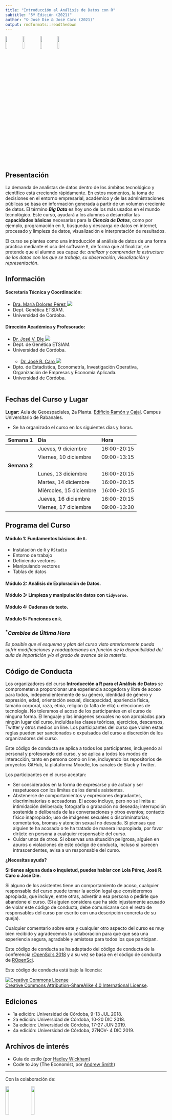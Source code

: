 ```yaml
---
title: "Introducción al Análisis de Datos con R"
subtitle: "5ª Edición (2021)"
author: "© José Die & José Caro (2021)"
output: rmdformats::readthedown
---
```

  
  ![](img/rstudio.jpeg){ width=10% } ![](ggplot2.png){ width=10% } ![](tidyverse.png){ width=10% } ![](tidymodels.png){ width=10% }


## Presentación

La demanda de analistas de datos dentro de los ámbitos tecnológico y científico está creciendo rápidamente. En estos momentos, la toma de decisiones en el entorno empresarial, académico y de las administraciones públicas se basa en información generada a partir de un volumen creciente de datos. El término ***Big Data*** es hoy uno de los más usados en el mundo tecnológico. Este curso, ayudará a los alumnos a desarrollar las **capacidades básicas** necesarias para la ***Ciencia de Datos***, como por ejemplo, programación en `R`, búsqueda y descarga de datos en internet, procesado y limpieza de datos, visualización e interpretación de resultados.

El curso se plantea como una introducción al análisis de datos de una forma práctica mediante el uso del software `R`, de forma que al finalizar, se pretende que el alumno sea capaz de: _analizar y comprender la estructura de los datos con los que se trabaja, su observación, visualización y representación_.

## Información

#### Secretaría Técnica y Coordinación: 
- [Dra. María Dolores Pérez <img src="https://img.icons8.com/external-kiranshastry-lineal-kiranshastry/16/000000/external-email-interface-kiranshastry-lineal-kiranshastry.png"/>](mailto:dpcalle@uco.es) 
+ Dept. Genética ETSIAM.
+ Universidad de Córdoba.

#### Dirección Académica y Profesorado:
- [Dr. José V. Die <img src="https://img.icons8.com/external-kiranshastry-lineal-kiranshastry/16/000000/external-email-interface-kiranshastry-lineal-kiranshastry.png"/>](mailto:jdie@uco.es)
+ Dept. de Genética ETSIAM.
+ Universidad de Córdoba.<br/><br/>
  - [Dr. José R. Caro <img src="https://img.icons8.com/external-kiranshastry-lineal-kiranshastry/16/000000/external-email-interface-kiranshastry-lineal-kiranshastry.png"/>](mailto:jrcaro@uco.es)
+ Dpto. de Estadística, Econometría, Investigación Operativa, Organización de Empresas y Economía Aplicada.
+ Universidad de Córdoba.<br/><br/>
  
## Fechas del Curso y Lugar
  
**Lugar:** Aula de Geoespaciales, 2a Planta. [Edificio Ramón y Cajal](https://www.uco.es/campus_rabanales/planos/2-uncategorised/20-plano-general-del-campus). Campus Universitario de Rabanales.

* Se ha organizado el curso en los siguientes días y horas.

| **Semana 1**   | **Día** | **Hora** |
  |:---------------|:-------|:------|
  | | Jueves, 9 diciembre   | 16:00-20:15  |
  | | Viernes, 10 diciembre | 09:00-13:15  |
  | **Semana 2** | | |
  | | Lunes, 13 diciembre   | 16:00-20:15  |
  | | Martes, 14 diciembre | 16:00-20:15  |
  | | Miércoles, 15 diciembre   | 16:00-20:15 |
  | | Jueves, 16 diciembre   | 16:00-20:15  |
  | | Viernes, 17 diciembre | 09:00-13:30  |
  
## Programa del Curso
  
#### Módulo 1: Fundamentos básicos de `R`.
  - Instalación de `R` y `RStudio`
- Entorno de trabajo
- Definiendo vectores
- Manipulando vectores
- Tablas de datos

#### Módulo 2: Análisis de Exploración de Datos.
#### Módulo 3: Limpieza y manipulación datos con `tidyverse`.
#### Módulo 4: Cadenas de texto.
#### Módulo 5: Funciones en `R`.

### <sup>*</sup>_Cambios de Última Hora_

_Es posible que el esquema y plan del curso visto anteriormente pueda sufrir modificaciones y readaptaciones en función de la disponibilidad del aula de impartición y/o el grado de avance de la materia._


## Código de Conducta

Los organizadores del curso **Introducción a R para el Análisis de Datos** se comprometen a proporcionar una experiencia acogedora y libre de acoso para todos, independientemente de su género, identidad de género y expresión, edad, orientación sexual, discapacidad, apariencia física, tamaño corporal, raza, etnia, religión (o falta de ella) u elecciones de tecnología. No toleramos el acoso de los participantes en el curso de ninguna forma. El lenguaje y las imágenes sexuales no son apropiadas para ningún lugar del curso, incluídas las clases teóricas, ejercicios, descansos, Twitter y otros medios on line. Los participantes del curso que violen estas reglas pueden ser sancionados o expulsados del curso a discreción de los organizadores del curso.

Este código de conducta se aplica a todos los participantes, incluyendo al personal y profesorado del curso, y se aplica a todos los modos de interacción, tanto en persona como on line, incluyendo los repositorios de proyectos GitHub, la plataforma Moodle, los canales de Slack y Twitter.

Los participantes en el curso aceptan:
  
  - Ser considerados en la forma de expresarse y de actuar y ser respetuosos con los límites de los demás asistentes.
- Abstenerse de comportamientos y expresiones degradantes, discriminatorias o acosadoras. El acoso incluye, pero no se limita a: intimidación deliberada; fotografía o grabación no deseada; interrupción sostenida o deliberada de las conversaciones y otros eventos; contacto físico inapropiado; uso de imágenes sexuales o discriminatorias; comentarios, bromas y atención sexual no deseada. Si piensas que alguien te ha acosado o te ha tratado de manera inapropiada, por favor diríjete en persona a cualquier responsable del curso.
- Cuidar unos de otros. Si observas una situación peligrosa, alguien en apuros o violaciones de este código de conducta, incluso si parecen intrascendentes, avisa a un responsable del curso.

**¿Necesitas ayuda?**
  
  **Si tienes alguna duda o inquietud, puedes hablar con Lola Pérez, José R. Caro o José Die.**
  
  Si alguno de los asistentes tiene un comportamiento de acoso, cualquier responsable del curso puede tomar la acción legal que consideremos apropiada, que incluye, entre otras, advertir a esa persona o pedirle que abandone el curso. (Si alguien considera que ha sido injustamente acusado de violar este código de conducta, debe comunicarse con el resto de responsables del curso por escrito con una descripción concreta de su queja).

Cualquier comentario sobre este y cualquier otro aspecto del curso es muy bien recibido y agradecemos tu colaboración para que que sea una experiencia segura, agradable y amistosa para todos los que participan.

Este código de conducta se ha adaptado del código de conducta de la conferencia [rOpenSci’s 2018](https://unconf18.ropensci.org/coc.html) y a su vez se basa en el código de conducta de [ROpenSci](https://ropensci.org/code-of-conduct/). 

Este código de conducta está bajo la licencia:
  
  <a rel="license" href="http://creativecommons.org/licenses/by-sa/4.0/"><img alt="Creative Commons License" style="border-width:0" src="https://i.creativecommons.org/l/by-sa/4.0/88x31.png" /></a><br /> <a rel="license" href="http://creativecommons.org/licenses/by-sa/4.0/">Creative Commons Attribution-ShareAlike 4.0 International License</a>.




## Ediciones

* 1a edición: Universidad de Córdoba, 9-13  JUL 2018.   
* 2a edición: Universidad de Córdoba, 10-20 DIC 2018. 
* 3a edición: Universidad de Córdoba, 17-27 JUN 2019.  
* 4a edición: Universidad de Córdoba, 27NOV- 4 DIC 2019.


## Archivos de interés

- Guía de estilo (por [Hadley Wickham](http://adv-r.had.co.nz/Style.html))
- Code to Joy (The Economist, por [Andrew Smith](https://www.economist.com/1843/2018/05/29/code-to-joy))

---
  
  Con la colaboración de:
  
  ![](uco.png){ width=15% } ![](idep.jpg){ width=15% }